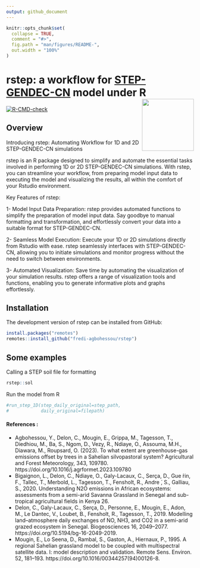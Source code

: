 ```yaml
---
output: github_document
---
```


<!-- README.md is generated from README.Rmd. Please edit that file -->

```r
knitr::opts_chunk$set(
  collapse = TRUE,
  comment = "#>",
  fig.path = "man/figures/README-",
  out.width = "100%"
)
```


# rstep: a workflow for [STEP-GENDEC-CN](https://zenodo.org/record/7973200) model under R <img src="man/figures/logo.png" align="right" height="139" />



<!-- badges: start -->
[![R-CMD-check](https://github.com/fredi-agbohessou/rstep/workflows/R-CMD-check/badge.svg)](https://github.com/MadoShi64/fredi-agbohessou/actions)
<!-- badges: end -->



## Overview

Introducing rstep: Automating Workflow for 1D and 2D STEP-GENDEC-CN simulations

rstep is an R package designed to simplify and automate the essential tasks involved in performing 1D or 2D STEP-GENDEC-CN simulations. With rstep, you can streamline your workflow, from preparing model input data to executing the model and visualizing the results, all within the comfort of your Rstudio environment.

Key Features of rstep:

1- Model Input Data Preparation: rstep provides automated functions to simplify the preparation of model input data. Say goodbye to manual formatting and transformation, and effortlessly convert your data into a suitable format for STEP-GENDEC-CN.

2- Seamless Model Execution: Execute your 1D or 2D simulations directly from Rstudio with ease. rstep seamlessly interfaces with STEP-GENDEC-CN, allowing you to initiate simulations and monitor progress without the need to switch between environments.

3- Automated Visualization: Save time by automating the visualization of your simulation results. rstep offers a range of visualization tools and functions, enabling you to generate informative plots and graphs effortlessly.

## Installation

The development version of rstep can be installed from GitHub:

``` r
install.packages("remotes")
remotes::install_github("fredi-agbohessou/rstep")
```


## Some examples

Calling a STEP soil file for formatting

```r
rstep::sol
```

Run the model from R

```r
#run_step_1D(step_daily_original=step_path,
#            daily_original=filepath)
```

#### References : 

- Agbohessou, Y., Delon, C., Mougin, E., Grippa, M., Tagesson, T., Diedhiou, M., Ba, S., Ngom, D., Vezy, R., Ndiaye, O., Assouma, M.H., Diawara, M., Roupsard, O. (2023). To what extent are greenhouse-gas emissions offset by trees in a Sahelian silvopastoral system? Agricultural and Forest Meteorology, 343, 109780. https://doi.org/10.1016/j.agrformet.2023.109780
- Bigaignon, L., Delon, C., Ndiaye, O., Galy-Lacaux, C., Serça, D., Gue ́rin, F., Tallec, T., Merbold, L., Tagesson, T., Fensholt, R., Andre ́, S., Galliau, S., 2020. Understanding N2O emissions in African ecosystems: assessments from a semi-arid Savanna Grassland in Senegal and sub-tropical agricultural fields in Kenya 26.
- Delon, C., Galy-Lacaux, C., Serça, D., Personne, E., Mougin, E., Adon, M., Le Dantec, V., Loubet, B., Fensholt, R., Tagesson, T., 2019. Modelling land–atmosphere daily exchanges of NO, NH3, and CO2 in a semi-arid grazed ecosystem in Senegal. Biogeosciences 16, 2049–2077. https://doi.org/10.5194/bg-16-2049-2019.
- Mougin, E., Lo Seena, D., Rambal, S., Gaston, A., Hiernaux, P., 1995. A regional Sahelian grassland model to be coupled with multispectral satellite data. I: model description and validation. Remote Sens. Environ. 52, 181–193. https://doi.org/10.1016/00344257(94)00126-8.
